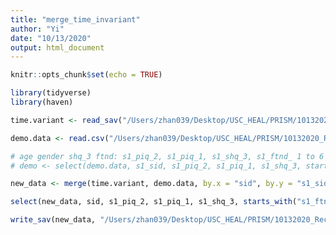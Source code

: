 ```yaml
---
title: "merge_time_invariant"
author: "Yi"
date: "10/13/2020"
output: html_document
---
```


```r
knitr::opts_chunk$set(echo = TRUE)
```

```r
library(tidyverse)
library(haven)
```

```r
time.variant <- read_sav("/Users/zhan039/Desktop/USC_HEAL/PRISM/10132020_RecreateData/long_mean_score_change_rmaxt1011.sav")

demo.data <- read.csv("/Users/zhan039/Desktop/USC_HEAL/PRISM/10132020_RecreateData/PRISMBaselineSession_DATA_2020-10-23_1421.csv", na.strings = "", stringsAsFactors = F)
```

```r
# age gender shq_3 ftnd: s1_piq_2, s1_piq_1, s1_shq_3, s1_ftnd_ 1 to 6
# demo <- select(demo.data, s1_sid, s1_piq_2, s1_piq_1, s1_shq_3, starts_with("s1_ftnd"))

new_data <- merge(time.variant, demo.data, by.x = "sid", by.y = "s1_sid", all.x = T)

select(new_data, sid, s1_piq_2, s1_piq_1, s1_shq_3, starts_with("s1_ftnd")) 
```

```r
write_sav(new_data, "/Users/zhan039/Desktop/USC_HEAL/PRISM/10132020_RecreateData/PRISM_scores_demo.sav")
```
